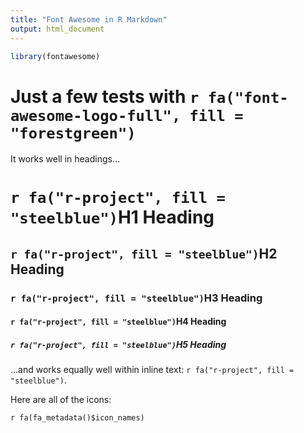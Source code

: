 ```yaml
---
title: "Font Awesome in R Markdown"
output: html_document
---
```


```r
library(fontawesome)
```

# Just a few tests with `r fa("font-awesome-logo-full", fill = "forestgreen")`

It works well in headings...

# `r fa("r-project", fill = "steelblue")`H1 Heading

## `r fa("r-project", fill = "steelblue")`H2 Heading

### `r fa("r-project", fill = "steelblue")`H3 Heading

#### `r fa("r-project", fill = "steelblue")`H4 Heading

##### `r fa("r-project", fill = "steelblue")`H5 Heading

...and works equally well within inline text: `r fa("r-project", fill = "steelblue")`.

Here are all of the icons:

`r fa(fa_metadata()$icon_names)`

